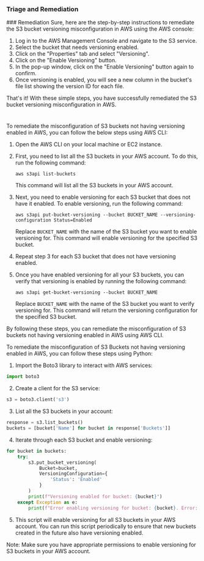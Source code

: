 
### Triage and Remediation
<Tabs>
<Tab title='Remediation'>
### Remediation

<AccordionGroup>
<Accordion title='Using Console' defaultOpen='true'>
Sure, here are the step-by-step instructions to remediate the S3 bucket versioning misconfiguration in AWS using the AWS console:

1. Log in to the AWS Management Console and navigate to the S3 service.
2. Select the bucket that needs versioning enabled.
3. Click on the "Properties" tab and select "Versioning".
4. Click on the "Enable Versioning" button.
5. In the pop-up window, click on the "Enable Versioning" button again to confirm.
6. Once versioning is enabled, you will see a new column in the bucket's file list showing the version ID for each file.

That's it! With these simple steps, you have successfully remediated the S3 bucket versioning misconfiguration in AWS.

#
</Accordion>

<Accordion title='Using CLI'>
To remediate the misconfiguration of S3 buckets not having versioning enabled in AWS, you can follow the below steps using AWS CLI:

1. Open the AWS CLI on your local machine or EC2 instance.

2. First, you need to list all the S3 buckets in your AWS account. To do this, run the following command:

   ```
   aws s3api list-buckets
   ```

   This command will list all the S3 buckets in your AWS account.

3. Next, you need to enable versioning for each S3 bucket that does not have it enabled. To enable versioning, run the following command:

   ```
   aws s3api put-bucket-versioning --bucket BUCKET_NAME --versioning-configuration Status=Enabled
   ```

   Replace `BUCKET_NAME` with the name of the S3 bucket you want to enable versioning for. This command will enable versioning for the specified S3 bucket.

4. Repeat step 3 for each S3 bucket that does not have versioning enabled.

5. Once you have enabled versioning for all your S3 buckets, you can verify that versioning is enabled by running the following command:

   ```
   aws s3api get-bucket-versioning --bucket BUCKET_NAME
   ```

   Replace `BUCKET_NAME` with the name of the S3 bucket you want to verify versioning for. This command will return the versioning configuration for the specified S3 bucket.

By following these steps, you can remediate the misconfiguration of S3 buckets not having versioning enabled in AWS using AWS CLI.
</Accordion>

<Accordion title='Using Python'>
To remediate the misconfiguration of S3 Buckets not having versioning enabled in AWS, you can follow these steps using Python:

1. Import the Boto3 library to interact with AWS services:

```python
import boto3
```

2. Create a client for the S3 service:

```python
s3 = boto3.client('s3')
```

3. List all the S3 buckets in your account:

```python
response = s3.list_buckets()
buckets = [bucket['Name'] for bucket in response['Buckets']]
```

4. Iterate through each S3 bucket and enable versioning:

```python
for bucket in buckets:
    try:
        s3.put_bucket_versioning(
            Bucket=bucket,
            VersioningConfiguration={
                'Status': 'Enabled'
            }
        )
        print(f"Versioning enabled for bucket: {bucket}")
    except Exception as e:
        print(f"Error enabling versioning for bucket: {bucket}. Error: {e}")
```

5. This script will enable versioning for all S3 buckets in your AWS account. You can run this script periodically to ensure that new buckets created in the future also have versioning enabled.

Note: Make sure you have appropriate permissions to enable versioning for S3 buckets in your AWS account.
</Accordion>

</AccordionGroup>
</Tab>
</Tabs>
